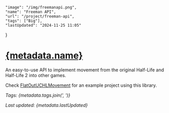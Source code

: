     "image": "/img/freemanapi.png",
    "name": "Freeman API",
    "url": "/project/freeman-api",
    "tags": ["Big"],
    "lastUpdated": "2024-11-25 11:05"
}

# [{metadata.name}](/project/freeman-api)

An easy-to-use API to implement movement from the original Half-Life and Half-Life 2 into other games.

Check [FlatOutUCHLMovement](https://github.com/gaycoderprincess/FlatOutUCHLMovement) for an example project using this library.

_Tags: {metadata.tags.join(', ')}_

_Last updated: {metadata.lastUpdated}_